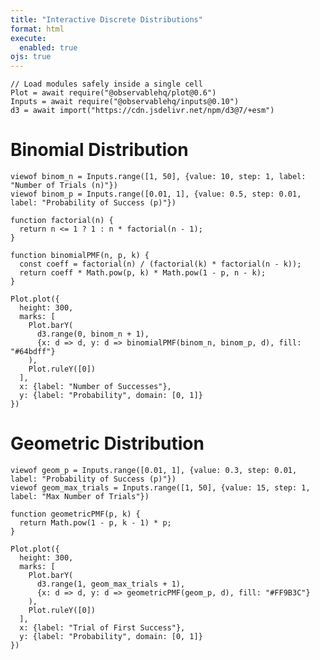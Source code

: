 ```yaml
---
title: "Interactive Discrete Distributions"
format: html
execute: 
  enabled: true
ojs: true
---
```


```ojs
// Load modules safely inside a single cell
Plot = await require("@observablehq/plot@0.6")
Inputs = await require("@observablehq/inputs@0.10")
d3 = await import("https://cdn.jsdelivr.net/npm/d3@7/+esm")
```

# Binomial Distribution

```ojs
viewof binom_n = Inputs.range([1, 50], {value: 10, step: 1, label: "Number of Trials (n)"})
viewof binom_p = Inputs.range([0.01, 1], {value: 0.5, step: 0.01, label: "Probability of Success (p)"})
```

```ojs
function factorial(n) {
  return n <= 1 ? 1 : n * factorial(n - 1);
}

function binomialPMF(n, p, k) {
  const coeff = factorial(n) / (factorial(k) * factorial(n - k));
  return coeff * Math.pow(p, k) * Math.pow(1 - p, n - k);
}

Plot.plot({
  height: 300,
  marks: [
    Plot.barY(
      d3.range(0, binom_n + 1),
      {x: d => d, y: d => binomialPMF(binom_n, binom_p, d), fill: "#64bdff"}
    ),
    Plot.ruleY([0])
  ],
  x: {label: "Number of Successes"},
  y: {label: "Probability", domain: [0, 1]}
})
```

# Geometric Distribution

```ojs
viewof geom_p = Inputs.range([0.01, 1], {value: 0.3, step: 0.01, label: "Probability of Success (p)"})
viewof geom_max_trials = Inputs.range([1, 50], {value: 15, step: 1, label: "Max Number of Trials"})
```

```ojs
function geometricPMF(p, k) {
  return Math.pow(1 - p, k - 1) * p;
}

Plot.plot({
  height: 300,
  marks: [
    Plot.barY(
      d3.range(1, geom_max_trials + 1),
      {x: d => d, y: d => geometricPMF(geom_p, d), fill: "#FF9B3C"}
    ),
    Plot.ruleY([0])
  ],
  x: {label: "Trial of First Success"},
  y: {label: "Probability", domain: [0, 1]}
})
```
